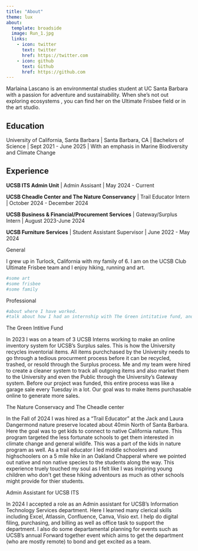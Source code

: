 ```yaml
---
title: "About"
theme: lux
about:
  template: broadside
  image: Run_1.jpg
  links:
    - icon: twitter
      text: twitter
      href: https://twitter.com
    - icon: github
      text: Github
      href: https://github.com
---
```


Marlaina Lascano is an environmental studies student at UC Santa Barbara with a passion for adventure and sustainability. When she’s not out exploring ecosystems , you can find her on the Ultimate Frisbee field or in the art studio.

## Education

University of California, Santa Barbara \| Santa Barbara, CA \| Bachelors of Science \| Sept 2021 - June 2025 \| With an emphasis in Marine Biodiversity and Climate Change

## Experience

**UCSB ITS Admin Unit** \| Admin Assisant \| May 2024 - Current

**UCSB Cheadle Center and The Nature Conservancy** \| Trail Educator Intern \| October 2024 - December 2024

**UCSB Business & Financial/Procurement Services** \| Gateway/Surplus Intern \| August 2023-June 2024

**UCSB Furniture Services** \| Student Assistant Supervisor \| June 2022 - May 2024

General

I grew up in Turlock, California with my family of 6. I am on the UCSB Club Ultimate Frisbee team and I enjoy hiking, running and art.

```r


#some art
#some frisbee
#some family 

```

Professional

```r
#about where I have worked. 
#talk about how I had an internship with The Green intitative fund, and talk about hte Nature Conservacy and also my admin assistant role at ITS
```

The Green Intitive Fund

In 2023 I was on a team of 3 UCSB Interns working to make an online inventory system for UCSB's Surplus sales. This is how the University recycles inventorial items. All items purchchased by the University needs to go through a tedious procurment process before it can be recycled, trashed, or resold through the Surplus process. Me and my team were hired to create a cleaner system to track all outgoing items and also market them to the University and even the Public through the University's Gateway system. Before our project was funded, this entire process was like a garage sale every Tuesday in a lot. Our goal was to make Items purchasable online to generate more sales.

The Nature Conservacy and The Cheadle center

In the Fall of 2024 I was hired as a "Trail Educator" at the Jack and Laura Dangermond nature preserve located about 40min North of Santa Barbara. Here the goal was to get kids to connect to native California nature. This program targeted the less fortunate schools to get them interested in climate change and general wildife. This was a part of the kids in nature program as well. As a trail educator I led middle schoolers and highschoolers on a 5 mile hike in an Oakland Chapperal where we pointed out native and non native species to the students along the way. This experience truely touched my soul as I felt like I was inspiring young children who don't get these hiking adventours as much as other schools might provide for thier students.

Admin Assistant for UCSB ITS

In 2024 I accepted a role as an Admin assistant for UCSB's Information Technology Services department. Here I learned many clerical skills including Excel, Atlassin, Confluence, Canva, Visio ext. I help do digital filing, purchasing, and billing as well as office task to support the department. I also do some departamental planning for events such as UCSB's annual Forward together event which aims to get the department (who are mostly remote) to bond and get excited as a team.
